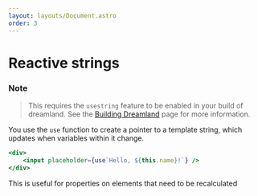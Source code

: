 ```yaml
---
layout: layouts/Document.astro
order: 3
---
```


# Reactive strings

### Note

> This requires the `usestring` feature to be enabled in your build of dreamland. See the [Building Dreamland](/learn/introduction/building-dreamland) page for more information.


You use the `use` function to create a pointer to a template string, which updates when variables within it change.

```jsx
<div>
	<input placeholder={use`Hello, ${this.name}!`} />
</div>
```

This is useful for properties on elements that need to be recalculated
